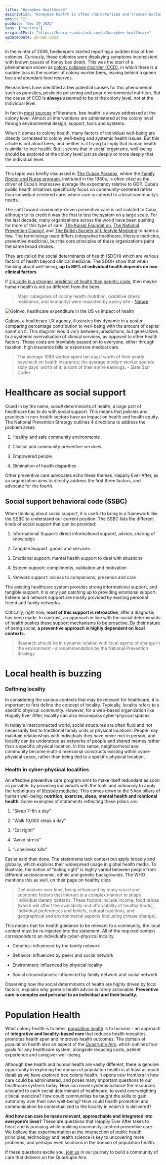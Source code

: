 ```yaml
---
title: "Honeybee Healthcare"
description: "Honeybee health is often characterized and treated exclusively at the colony level. Similarly, a community-centered approach to human well-being has the potential to reframe global healthcare systems."
emoji: "🐝"
pubDate: "Dec 29 2022"
tags: ["society"]
originalPost: "https://heacare.substack.com/p/honeybee-healthcare"
updatedDate: 29-Dec-2022
---
```


In the winter of 2006, beekeepers started reporting a sudden loss of bee colonies. Curiously, these colonies were displaying symptoms inconsistent with known causes of honey bee death. This was the start of a phenomenon known as [colony collapse disorder (CCD)](https://www.epa.gov/pollinator-protection/colony-collapse-disorder), in which there is a sudden loss in the number of colony worker bees, leaving behind a queen bee and abundant food reserves.

Researchers have identified a few potential causes for this phenomenon such as parasites, pesticide poisoning and poor environmental nutrition. But the cause of CCD is **always** assumed to be at the colony level, not at the individual level.

In fact in [most](https://www.nature.com/articles/s41598-019-41281-3) [sources](https://www.sciencedirect.com/science/article/abs/pii/S0048969719337362) of literature, bee health is always addressed at the colony level. Almost all interventions are administered at the colony level through environmental design, support, tools and systems.

When it comes to colony health, many factors of individual well-being are directly correlated to colony well-being and systemic health issues. But this article is not about bees, and neither is it trying to imply that human health is similar to bee health. But it seems that in social organisms, well-being should be explored at the colony level just as deeply or more deeply that the individual level.

* * *

This topic was briefly discussed in [The Cuban Paradox](https://heacare.substack.com/p/the-cuban-paradox), where the [Family Doctor and Nurse program](https://journalofethics.ama-assn.org/article/health-equity-cuban-style/2021-03), instituted in the 1980s, is often cited as the driver of Cuba’s impressive average life expectancy relative to GDP. Cuba’s public health initiatives specifically focus on community-centered rather than individual-centered care, where care is catered to a local community’s needs.

The shift toward community-driven preventive care is not isolated to Cuba, although to its credit it was the first to test the system on a large scale. For the last decade, many organizations across the world have been pushing for more of this type of care: [The Kaiser Foundation](https://www.kff.org/), [The National Prevention Council](https://www.ncbi.nlm.nih.gov/books/NBK305199/), and [The British Society of Lifestyle Medicine](https://bslm.org.uk/) to name a few. The terminology used differs (integrative healthcare, lifestyle medicine, preventive medicine), but the core principles of these organizations paint the same broad strokes.

They are called the social determinants of health (SDOH) which are various factors of health beyond clinical medicine. The SDOH show that when thinking about well-being, **up to 89% of individual health depends on non-clinical factors**.

If [zip code is a stronger predictor of health than genetic code](https://pubmed.ncbi.nlm.nih.gov/27513279/), then maybe human health is not so different from the bees.

> Major categories of colony health (nutrition, oxidative stress resistance, and immunity) were impacted by apiary site - [Nature](https://pubmed.ncbi.nlm.nih.gov/30894619/)

![GoInvo, healthcare expenditure in the US vs impact of health](https://substackcdn.com/image/fetch/w_1456,c_limit,f_auto,q_auto:good,fl_progressive:steep/https%3A%2F%2Fbucketeer-e05bbc84-baa3-437e-9518-adb32be77984.s3.amazonaws.com%2Fpublic%2Fimages%2F490a2555-1bbe-4407-a7ba-c59e3d85bcfc_2000x1850.jpeg "GoInvo, healthcare expenditure in the US vs impact of health")

[GoInvo](https://www.goinvo.com/vision/determinants-of-health/), a healthcare UX agency, illustrates this dynamic in a poster comparing percentage contribution to well-being with the amount of capital spent on it. This diagram would vary between jurisdictions, but generalizes to a systemic overvaluation of clinical services, as opposed to other health factors. These costs are inevitably passed on to everyone, either through taxation, high insurance bills or expensive medical care.

> The average 1960 worker spent ten days’ worth of their yearly paycheck on health insurance; the average modern worker spends sixty days’ worth of it, a sixth of their entire earnings. - Slate Star Codex

# Healthcare as social support

Clued in by the name, _social_ determinants of health, a large part of healthcare has to do with social support. This means that policies and practices in non-health sectors have an impact on health and health equity. The National Prevention Strategy outlines 4 directions to address the problem areas:

1.  Healthy and safe community environments
    
2.  Clinical and community preventive services
    
3.  Empowered people
    
4.  Elimination of health disparities
    

Other preventive care advocates echo these themes. Happily Ever After, as an organization aims to directly address the first three factors, and advocate for the fourth.

## Social support behavioral code (SSBC)

When thinking about social support, it is useful to bring in a framework like the SSBC to understand our current position. The SSBC lists the different kinds of social support that can be provided:

1.  Informational Support: direct informational support, advice, sharing of knowledge
    
2.  Tangible Support: goods and services
    
3.  Emotional support: mental health support to deal with situations
    
4.  Esteem support: compliments, validation and motivation
    
5.  Network support: access to companions, presence and care
    

The existing healthcare system provides strong informational support, and tangible support. It is only just catching up to providing emotional support. Esteem and network support are mostly provided by existing personal friend and family networks.

Critically, right now, **most of this support is retroactive**, after a diagnosis has been made. In contrast, an approach in line with the social determinants of health pushes these support mechanisms to be proactive. By their nature of being social, **a preventive approach is highly dependent on local contexts.**

> Research should be in dynamic relation with local agents of change in the environment - a recommendation by the National Prevention Strategy

# Local health is buzzing

### Defining locality

In considering the various contexts that may be relevant for healthcare, it is important to first define the concept of locality. Typically, locality refers to a specific physical community. However, for a web-based organization like Happily Ever After, locality can also encompass cyber-physical spaces.

In today's interconnected world, social structures are often fluid and not necessarily tied to traditional family units or physical locations. People may maintain relationships with individuals they have never met in person, and locality can be understood as networks of people and shared memes rather than a specific physical location. In this sense, neighborhood and community become multi-dimensional constructs existing within cyber-physical space, rather than being tied to a specific physical location.

### Health in cyber-physical localities

An effective preventive care program aims to make itself redundant as soon as possible: by providing individuals with the tools and autonomy to apply the techniques of [lifestyle medicine](https://bslm.org.uk/lifestyle-medicine-in-practice/). This comes down to the 5 key pillars of human well-being: **nutrition, exercise, sleep, mental health and relational health**. Some examples of statements reflecting these pillars are:

1.  “Sleep 7-8h a day”
    
2.  “Walk 10,000 steps a day”
    
3.  “Eat right!”
    
4.  “Avoid stress”
    
5.  “Loneliness kills”
    

Easier said than done. The statements lack context but apply broadly and globally, which explains their widespread usage in global health media. To illustrate, the notion of “eating right” is highly varied between people from different socioeconomic, ethnic and genetic backgrounds. The WHO mentions this as well, on their page on healthy diets

> Diet evolves over time, being influenced by many social and economic factors that interact in a complex manner to shape individual dietary patterns. These factors include income, food prices (which will affect the availability and affordability of healthy foods), individual preferences and beliefs, cultural traditions, and geographical and environmental aspects (including climate change).

This means that for health guidance to be relevant to a community, the local context must be re-injected into the statement. All of the required context corresponds to an individual’s cyber-physical locality.

*   Genetics: influenced by the family network
    
*   Behavior: influenced by peers and social network
    
*   Environment: influenced by physical locality
    
*   Social circumstances: influenced by family network and social network
    

Observing how the social determinants of health are highly driven by local factors, explains why generic health advice is rarely actionable. **Preventive care is complex and personal to an individual and their locality.**

# Population Health

What colony health is to bees, [population health](https://www.kingsfund.org.uk/publications/vision-population-health) is to humans - an approach of **integrative and locality-based care** that reduces health inequities, promotes health span and improves health outcomes. The domain of population health also an aspect of the [Quadruple Aim](https://www.ncbi.nlm.nih.gov/pmc/articles/PMC7393915/), which outlines four goals for any healthcare system, alongside reducing costs, patient experience and caregiver well-being.

Although bee health and human health are vastly different, there is genuine opportunity in exploring the domain of population health in at least as much detail as we have explored bee colony health. It opens new frontiers in how care could be administered, and poses many important questions to our healthcare systems today. How can novel systems balance the resources allocated to each social determinant of healthcare, to avoid overweighting clinical medicine? How could communities be taught the skills to gain autonomy over their own well-being? How could health promotion and communication be contextualized to the locality in which it is delivered?

**And how can care be made relevant, approachable and integrated into everyone’s lives?** These are questions that Happily Ever After takes to heart and is pursuing while building community-centred preventive care. We believe that experimentation at the intersection of public health principles, technology and health science is key to uncovering more problems, and perhaps even solutions in the domain of population health.

If these questions excite you, [join us](https://www.notion.so/Getting-Started-Guide-56db52964ff04cc98ea309a64c4b7723) in our journey to build a community of care that delivers on the Quadruple Aim.
